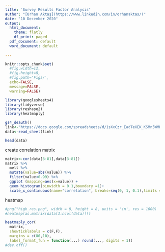 ```yaml
---
title: 'Survey Results Factor Analysis'
author: "[Orhan Aktaş](https://www.linkedin.com/in/orhanaktas/)"
date: "10 December 2020"
output:
  html_document:
    theme: flatly
    df_print: paged
  pdf_document: default
  word_document: default
   
---
```



```r
knitr::opts_chunk$set(
  #fig.width=12, 
  #fig.height=8, 
  #fig.path='Figs/',
  echo=FALSE, 
  message=FALSE, 
  warning=FALSE)
```

```r
library(googlesheets4)
library(tidyverse)
library(reshape2)
library(heatmaply)
```


```r


gs4_deauth()
link<-"https://docs.google.com/spreadsheets/d/1sXxCzr_EadTeXEK_KSMn5WMHI3UkAvF101pRmfK1yMA/edit?usp=sharing"
data<-read_sheet(link)

head(data)
```

create correlation matrix
```r
matrix<-cor(data[3:81],data[3:81])
matrix %>% 
  melt %>% 
  mutate(value=abs(value)) %>% 
  filter(value<0.99) %>% 
  ggplot (mapping=aes(x=value)) + 
  geom_histogram(binwidth = 0.1,boundary =1)+ 
  scale_x_continuous(name="correlation", breaks=seq(0, 1, 0.1),limits = c(0,1)) 
```



heatmap
```r


#png("high_res.png", width = 8, height = 8, units = 'in', res = 1600)
#heatmap(as.matrix(data[3:ncol(data)]))

heatmaply_cor(
  matrix, 
  showticklabels = c(F,F), 
  margins = c(80,10),
  label_format_fun = function(...) round(..., digits = 1))
#dev.off()
```

